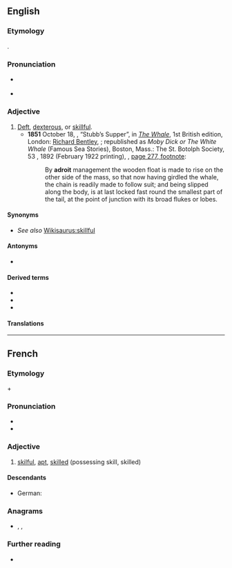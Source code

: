 ==English==
{{was wotd|2017|August|10}}

===Etymology===
{{bor|en|fr|adroit}}.

===Pronunciation===
* {{a|RP|GA}} {{IPA|/əˈdɹɔɪt/|lang=en}}
* {{rhymes|ɔɪt|lang=en}}

===Adjective===
{{en-adj|er|more}}

# [[deft|Deft]], [[dexterous]], or [[skillful]].
#* '''1851''' October 18, {{w|Herman Melville}}, “Stubb’s Supper”, in ''[[w:Moby-Dick|The Whale]]'', 1st British edition, London: [[w:Richard Bentley (publisher)|Richard Bentley]], <small>{{OCLC|14262177}}</small>; republished as ''Moby Dick or The White Whale'' (Famous Sea Stories), Boston, Mass.: The St. Botolph Society, 53 {{w|Beacon Street}}, 1892 (February 1922 printing), <small>{{OCLC|237074}}</small>, [https://books.google.com/books?id=XV8XAAAAYAAJ&pg=PA277 page 277, footnote]:
#*: By '''adroit''' management the wooden float is made to rise on the other side of the mass, so that now having girdled the whale, the chain is readily made to follow suit; and being slipped along the body, is at last locked fast round the smallest part of the tail, at the point of junction with its broad flukes or lobes.

====Synonyms====
* ''See also'' [[Wikisaurus:skillful]]

====Antonyms====
* {{l|en|maladroit}}

====Derived terms====
* {{l|en|adroitness}}
* {{l|en|adroitly}}
* {{l|en|maladroit}}

====Translations====
{{trans-see|dextrous}}

----

==French==

===Etymology===
{{m|fr|à}} + {{m|fr|droit}}
===Pronunciation===
* {{fr-IPA}}
* {{audio|Fr-adroit.ogg|Audio|lang=fr}}

===Adjective===
{{fr-adj}}

# [[skilful]], [[apt]], [[skilled]] (possessing skill, skilled)

====Descendants====
* German: {{l|de|adrett}}

===Anagrams===
* {{l|fr|dorait}}, {{l|fr|rodait}}, {{l|fr|rôdait}}

===Further reading===
* {{R:TLFi}}